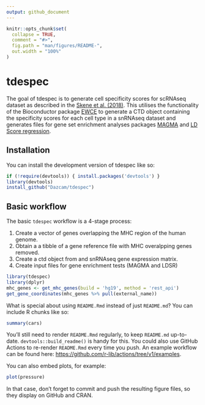 ```yaml
---
output: github_document
---
```


<!-- README.md is generated from README.Rmd. Please edit that file -->

```r
knitr::opts_chunk$set(
  collapse = TRUE,
  comment = "#>",
  fig.path = "man/figures/README-",
  out.width = "100%"
)
```

# tdespec

<!-- badges: start -->
<!-- badges: end -->

The goal of tdespec is to generate cell specificity scores for scRNAseq dataset as 
described in the [Skene et al. (2018)](https://www.nature.com/articles/s41588-018-0129-5).
This utilises the functionality of the Bioconductor package 
[EWCE](https://github.com/NathanSkene/EWCE/) to generate a CTD object containing the specificity 
scores for each cell type in a snRNAseq dataset and generates files for gene set 
enrichment analyses packages [MAGMA](https://ctg.cncr.nl/software/magma) and 
[LD Score regression](https://github.com/bulik/ldsc). 

## Installation

You can install the development version of tdespec like so:

``` r
if (!require(devtools)) { install.packages('devtools') } 
library(devtools)
install_github("Dazcam/tdespec")
```

## Basic workflow

The basic `tdespec` workflow is a 4-stage process:

1. Create a vector of genes overlapping the MHC region of the human genome.
2. Obtain a a tibble of a gene reference file with MHC overalpping genes removed.
3. Create a ctd object from and snRNAseq gene expression matrix.
4. Create input files for gene enrichment tests (MAGMA and LDSR)

```r
library(tdespec)
library(dplyr)
mhc_genes <- get_mhc_genes(build = 'hg19', method = 'rest_api')
get_gene_coordinates(mhc_genes %>% pull(external_name))
```

What is special about using `README.Rmd` instead of just `README.md`? You can include R chunks like so:

```r
summary(cars)
```

You'll still need to render `README.Rmd` regularly, to keep `README.md` up-to-date. `devtools::build_readme()` is handy for this. You could also use GitHub Actions to re-render `README.Rmd` every time you push. An example workflow can be found here: <https://github.com/r-lib/actions/tree/v1/examples>.

You can also embed plots, for example:

```r
plot(pressure)
```

In that case, don't forget to commit and push the resulting figure files, so they display on GitHub and CRAN.
